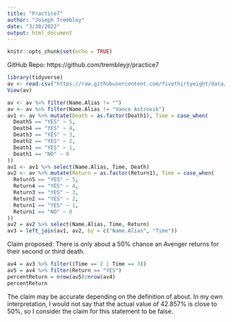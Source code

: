 ```yaml
---
title: "Practice7"
author: "Joseph Trembley"
date: "3/30/2022"
output: html_document
---
```


```r
knitr::opts_chunk$set(echo = TRUE)
```

GitHub Repo: https://github.com/trembleyjr/practice7

```r
library(tidyverse)
av <- read.csv("https://raw.githubusercontent.com/fivethirtyeight/data/master/avengers/avengers.csv", stringsAsFactors = FALSE)
View(av)
```

```r
av <- av %>% filter(Name.Alias != "")
av <- av %>% filter(Name.Alias != "Vance Astrovik")
av1 <- av %>% mutate(Death = as.factor(Death1), Time = case_when(
  Death5 == "YES" ~ 5,
  Death4 == "YES" ~ 4,
  Death3 == "YES" ~ 3,
  Death2 == "YES" ~ 2,
  Death1 == "YES" ~ 1,
  Death1 == "NO" ~ 0
))
av1 <- av1 %>% select(Name.Alias, Time, Death)
av2 <- av %>% mutate(Return = as.factor(Return1), Time = case_when(
  Return5 == "YES" ~ 5,
  Return4 == "YES" ~ 4,
  Return3 == "YES" ~ 3,
  Return2 == "YES" ~ 2,
  Return1 == "YES" ~ 1,
  Return1 == "NO" ~ 0
))
av2 = av2 %>% select(Name.Alias, Time, Return)
av3 = left_join(av1, av2, by = c("Name.Alias", "Time"))

```

Claim proposed: There is only about a 50% chance an Avenger returns for their second or third death.

```r
av4 = av3 %>% filter((Time == 2 | Time == 3))
av5 = av4 %>% filter(Return == "YES")
percentReturn = nrow(av5)/nrow(av4)
percentReturn
```

The claim may be accurate depending on the definition of about.  In my own interpretation, I would not say that the actual value of 42.857% is close to 50%, so I consider the claim for this statement to be false.